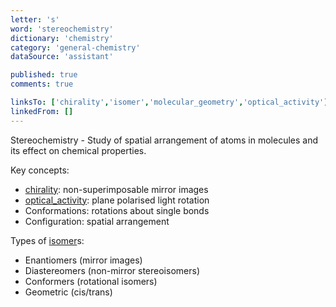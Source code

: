 ```yaml
---
letter: 's'
word: 'stereochemistry'
dictionary: 'chemistry'
category: 'general-chemistry'
dataSource: 'assistant'

published: true
comments: true

linksTo: ['chirality','isomer','molecular_geometry','optical_activity']
linkedFrom: []
---
```


<a id="stereochemistry">Stereochemistry</a> - Study of spatial arrangement of atoms in molecules and its effect on chemical properties.

Key concepts:
- [chirality](#chirality): non-superimposable mirror images
- [optical_activity](#optical_activity): plane polarised light rotation
- Conformations: rotations about single bonds
- Configuration: spatial arrangement

Types of [isomer](#isomer)s:
- Enantiomers (mirror images)
- Diastereomers (non-mirror stereoisomers)
- Conformers (rotational isomers)
- Geometric (cis/trans)
